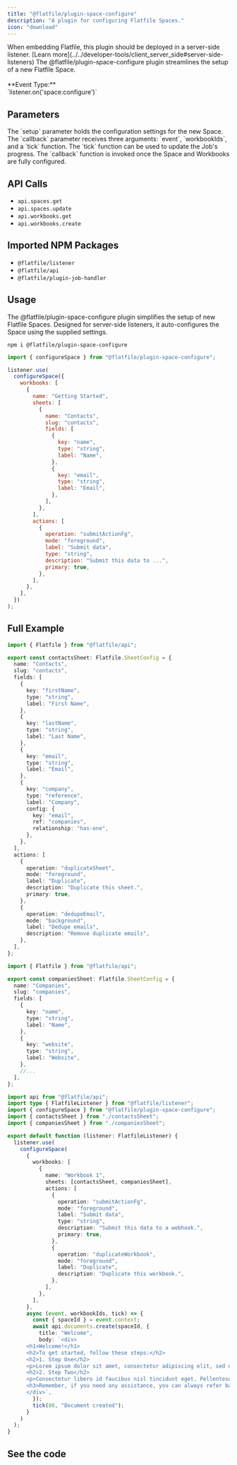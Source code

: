 ```yaml
---
title: "@flatfile/plugin-space-configure"
description: "A plugin for configuring Flatfile Spaces."
icon: "download"
---
```


<Warning>
  When embedding Flatfile, this plugin should be deployed in a server-side
  listener. [Learn
  more](../../developer-tools/client_server_side#server-side-listeners)
</Warning>

<CardGroup cols={1}>
  <Card
    title="@flatfile/plugin-space-configure"
    icon="download"
  >
    The @flatfile/plugin-space-configure plugin streamlines the setup of a new Flatfile Space.
    <br/>
    <br/>
    **Event Type:**
    <br/>
    `listener.on('space:configure')`

  </Card>
</CardGroup>

## Parameters

<ParamField path="setup" type="SetupFactory" required>
  The `setup` parameter holds the configuration settings for the new Space.
</ParamField>

<ParamField path="callback" type="function">
  The `callback` parameter receives three arguments: `event`, `workbookIds`, and
  a `tick` function. The `tick` function can be used to update the Job's
  progress. The `callback` function is invoked once the Space and Workbooks are
  fully configured.
</ParamField>

## API Calls

- `api.spaces.get`
- `api.spaces.update`
- `api.workbooks.get`
- `api.workbooks.create`

## Imported NPM Packages

- `@flatfile/listener`
- `@flatfile/api`
- `@flatfile/plugin-job-handler`

## Usage

The @flatfile/plugin-space-configure plugin simplifies the setup of new Flatfile Spaces.
Designed for server-side listeners, it auto-configures the Space using the supplied settings.

```SSH install
npm i @flatfile/plugin-space-configure
```

```js import
import { configureSpace } from "@flatfile/plugin-space-configure";
```

```js listener.js
listener.use(
  configureSpace({
    workbooks: [
      {
        name: "Getting Started",
        sheets: [
          {
            name: "Contacts",
            slug: "contacts",
            fields: [
              {
                key: "name",
                type: "string",
                label: "Name",
              },
              {
                key: "email",
                type: "string",
                label: "Email",
              },
            ],
          },
        ],
        actions: [
          {
            operation: "submitActionFg",
            mode: "foreground",
            label: "Submit data",
            type: "string",
            description: "Submit this data to ...",
            primary: true,
          },
        ],
      },
    ],
  })
);
```

## Full Example

```typescript contactsSheet.ts
import { Flatfile } from "@flatfile/api";

export const contactsSheet: Flatfile.SheetConfig = {
  name: "Contacts",
  slug: "contacts",
  fields: [
    {
      key: "firstName",
      type: "string",
      label: "First Name",
    },
    {
      key: "lastName",
      type: "string",
      label: "Last Name",
    },
    {
      key: "email",
      type: "string",
      label: "Email",
    },
    {
      key: "company",
      type: "reference",
      label: "Company",
      config: {
        key: "email",
        ref: "companies",
        relationship: "has-one",
      },
    },
  ],
  actions: [
    {
      operation: "duplicateSheet",
      mode: "foreground",
      label: "Duplicate",
      description: "Duplicate this sheet.",
      primary: true,
    },
    {
      operation: "dedupeEmail",
      mode: "background",
      label: "Dedupe emails",
      description: "Remove duplicate emails",
    },
  ],
};
```

```typescript companiesSheet.ts
import { Flatfile } from "@flatfile/api";

export const companiesSheet: Flatfile.SheetConfig = {
  name: "Companies",
  slug: "companies",
  fields: [
    {
      key: "name",
      type: "string",
      label: "Name",
    },
    {
      key: "website",
      type: "string",
      label: "Website",
    },
    //...
  ],
};
```

```typescript listener.ts
import api from "@flatfile/api";
import type { FlatfileListener } from "@flatfile/listener";
import { configureSpace } from "@flatfile/plugin-space-configure";
import { contactsSheet } from "./contactsSheet";
import { companiesSheet } from "./companiesSheet";

export default function (listener: FlatfileListener) {
  listener.use(
    configureSpace(
      {
        workbooks: [
          {
            name: "Workbook 1",
            sheets: [contactsSheet, companiesSheet],
            actions: [
              {
                operation: "submitActionFg",
                mode: "foreground",
                label: "Submit data",
                type: "string",
                description: "Submit this data to a webhook.",
                primary: true,
              },
              {
                operation: "duplicateWorkbook",
                mode: "foreground",
                label: "Duplicate",
                description: "Duplicate this workbook.",
              },
            ],
          },
        ],
      },
      async (event, workbookIds, tick) => {
        const { spaceId } = event.context;
        await api.documents.create(spaceId, {
          title: "Welcome",
          body: `<div>
      <h1>Welcome!</h1>
      <h2>To get started, follow these steps:</h2>
      <h2>1. Step One</h2>
      <p>Lorem ipsum dolor sit amet, consectetur adipiscing elit, sed do eiusmod tempor incididunt ut labore et dolore magna aliqua. Ut enim ad minim veniam, quis nostrud exercitation ullamco laboris nisi ut aliquip ex ea commodo consequat. Duis aute irure dolor in reprehenderit in voluptate velit esse cillum dolore eu fugiat nulla pariatur.</p>
      <h2>2. Step Two</h2>
      <p>Consectetur libero id faucibus nisl tincidunt eget. Pellentesque elit eget gravida cum sociis natoque penatibus et. Tempor orci eu lobortis elementum nibh.</p>
      <h3>Remember, if you need any assistance, you can always refer back to this page by clicking "Welcome" in the left-hand sidebar!</h3>
      </div>`,
        });
        tick(80, "Document created");
      }
    )
  );
}
```

## See the code

<CardGroup cols={2}>
  <Card
    title="@flatfile/plugin-space-configure"
    href="https://github.com/FlatFilers/flatfile-plugins/tree/main/plugins/job-handler"
    icon="github"
  ></Card>
</CardGroup>
